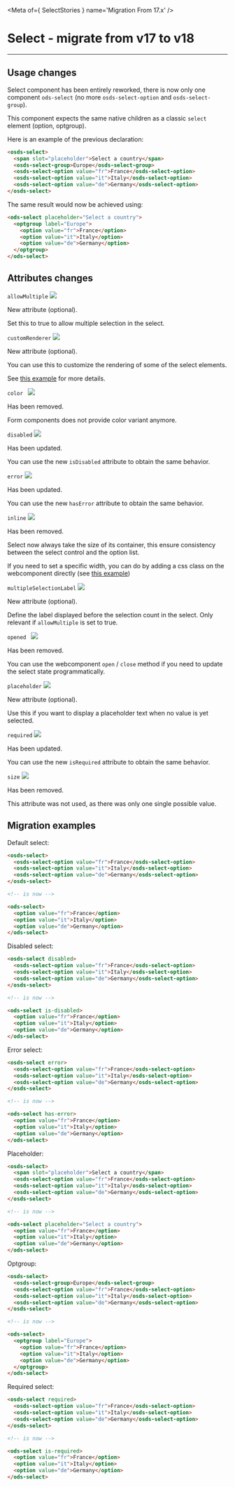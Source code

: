 
<Meta of={ SelectStories } name='Migration From 17.x' />

# Select - migrate from v17 to v18
----

## Usage changes

Select component has been entirely reworked, there is now only one component `ods-select`
(no more `osds-select-option` and `osds-select-group`).

This component expects the same native children as a classic `select` element (option, optgroup).

Here is an example of the previous declaration:

```html
<osds-select>
  <span slot="placeholder">Select a country</span>
  <osds-select-group>Europe</osds-select-group>
  <osds-select-option value="fr">France</osds-select-option>
  <osds-select-option value="it">Italy</osds-select-option>
  <osds-select-option value="de">Germany</osds-select-option>
</osds-select>
```

The same result would now be achieved using:

```html
<ods-select placeholder="Select a country">
  <optgroup label="Europe">
    <option value="fr">France</option>
    <option value="it">Italy</option>
    <option value="de">Germany</option>
  </optgroup>
</ods-select>
```

## Attributes changes

`allowMultiple` <img src="https://img.shields.io/badge/new-008000" />

New attribute (optional).

Set this to true to allow multiple selection in the select.

`customRenderer` <img src="https://img.shields.io/badge/new-008000" />

New attribute (optional).

You can use this to customize the rendering of some of the select elements.

See [this example](?path=/docs/ods-components-form-select--documentation#custom-renderer) for more details.

`color ` <img src="https://img.shields.io/badge/removed-FF0000" />

Has been removed.

Form components does not provide color variant anymore.

`disabled` <img src="https://img.shields.io/badge/updated-00FFFF" />

Has been updated.

You can use the new `isDisabled` attribute to obtain the same behavior.

`error` <img src="https://img.shields.io/badge/updated-00FFFF" />

Has been updated.

You can use the new `hasError` attribute to obtain the same behavior.

`inline` <img src="https://img.shields.io/badge/removed-FF0000" />

Has been removed.

Select now always take the size of its container, this ensure consistency between the select control and the option list.

If you need to set a specific width, you can do by adding a css class on the webcomponent directly (see [this example](?path=/docs/ods-components-form-select--documentation#style-customization))

`multipleSelectionLabel` <img src="https://img.shields.io/badge/new-008000" />

New attribute (optional).

Define the label displayed before the selection count in the select.
Only relevant if `allowMultiple` is set to true.

`opened ` <img src="https://img.shields.io/badge/removed-FF0000" />

Has been removed.

You can use the webcomponent `open` / `close` method if you need to update the select state programmatically.

`placeholder` <img src="https://img.shields.io/badge/new-008000" />

New attribute (optional).

Use this if you want to display a placeholder text when no value is yet selected.

`required` <img src="https://img.shields.io/badge/updated-00FFFF" />

Has been updated.

You can use the new `isRequired` attribute to obtain the same behavior.

`size` <img src="https://img.shields.io/badge/removed-FF0000" />

Has been removed.

This attribute was not used, as there was only one single possible value.

## Migration examples

Default select:
```html
<osds-select>
  <osds-select-option value="fr">France</osds-select-option>
  <osds-select-option value="it">Italy</osds-select-option>
  <osds-select-option value="de">Germany</osds-select-option>
</osds-select>

<!-- is now -->

<ods-select>
  <option value="fr">France</option>
  <option value="it">Italy</option>
  <option value="de">Germany</option>
</ods-select>
```

Disabled select:
```html
<osds-select disabled>
  <osds-select-option value="fr">France</osds-select-option>
  <osds-select-option value="it">Italy</osds-select-option>
  <osds-select-option value="de">Germany</osds-select-option>
</osds-select>

<!-- is now -->

<ods-select is-disabled>
  <option value="fr">France</option>
  <option value="it">Italy</option>
  <option value="de">Germany</option>
</ods-select>
```

Error select:
```html
<osds-select error>
  <osds-select-option value="fr">France</osds-select-option>
  <osds-select-option value="it">Italy</osds-select-option>
  <osds-select-option value="de">Germany</osds-select-option>
</osds-select>

<!-- is now -->

<ods-select has-error>
  <option value="fr">France</option>
  <option value="it">Italy</option>
  <option value="de">Germany</option>
</ods-select>
```

Placeholder:
```html
<osds-select>
  <span slot="placeholder">Select a country</span>
  <osds-select-option value="fr">France</osds-select-option>
  <osds-select-option value="it">Italy</osds-select-option>
  <osds-select-option value="de">Germany</osds-select-option>
</osds-select>

<!-- is now -->

<ods-select placeholder="Select a country">
  <option value="fr">France</option>
  <option value="it">Italy</option>
  <option value="de">Germany</option>
</ods-select>
```

Optgroup:
```html
<osds-select>
  <osds-select-group>Europe</osds-select-group>
  <osds-select-option value="fr">France</osds-select-option>
  <osds-select-option value="it">Italy</osds-select-option>
  <osds-select-option value="de">Germany</osds-select-option>
</osds-select>

<!-- is now -->

<ods-select>
  <optgroup label="Europe">
    <option value="fr">France</option>
    <option value="it">Italy</option>
    <option value="de">Germany</option>
  </optgroup>
</ods-select>
```

Required select:
```html
<osds-select required>
  <osds-select-option value="fr">France</osds-select-option>
  <osds-select-option value="it">Italy</osds-select-option>
  <osds-select-option value="de">Germany</osds-select-option>
</osds-select>

<!-- is now -->

<ods-select is-required>
  <option value="fr">France</option>
  <option value="it">Italy</option>
  <option value="de">Germany</option>
</ods-select>
```

